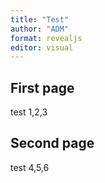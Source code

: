 ```yaml
---
title: "Test"
author: "ADM"
format: revealjs
editor: visual
---
```


## First page

test 1,2,3

## Second page

test 4,5,6